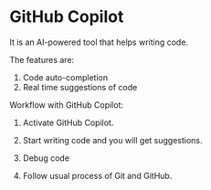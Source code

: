 # GitHub Copilot

It is an AI-powered tool that helps writing code.

The features are:

1. Code auto-completion
2. Real time suggestions of code

Workflow with GitHub Copilot: 

1. Activate GitHub Copilot.

2. Start writing code and you will get suggestions. 

3.  Debug code

4. Follow usual process of Git and GitHub.

